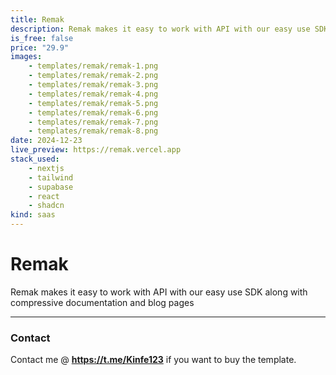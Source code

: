 ```yaml
---
title: Remak
description: Remak makes it easy to work with API with our easy use SDK along with compressive documentation and blog pages
is_free: false
price: "29.9"
images:
    - templates/remak/remak-1.png
    - templates/remak/remak-2.png
    - templates/remak/remak-3.png
    - templates/remak/remak-4.png
    - templates/remak/remak-5.png
    - templates/remak/remak-6.png
    - templates/remak/remak-7.png
    - templates/remak/remak-8.png
date: 2024-12-23
live_preview: https://remak.vercel.app
stack_used:
    - nextjs
    - tailwind
    - supabase
    - react
    - shadcn
kind: saas
---
```


# Remak

Remak makes it easy to work with API with our easy use SDK along with compressive documentation and blog pages

---

### Contact

Contact me @ **https://t.me/Kinfe123** if you want to buy the template.
